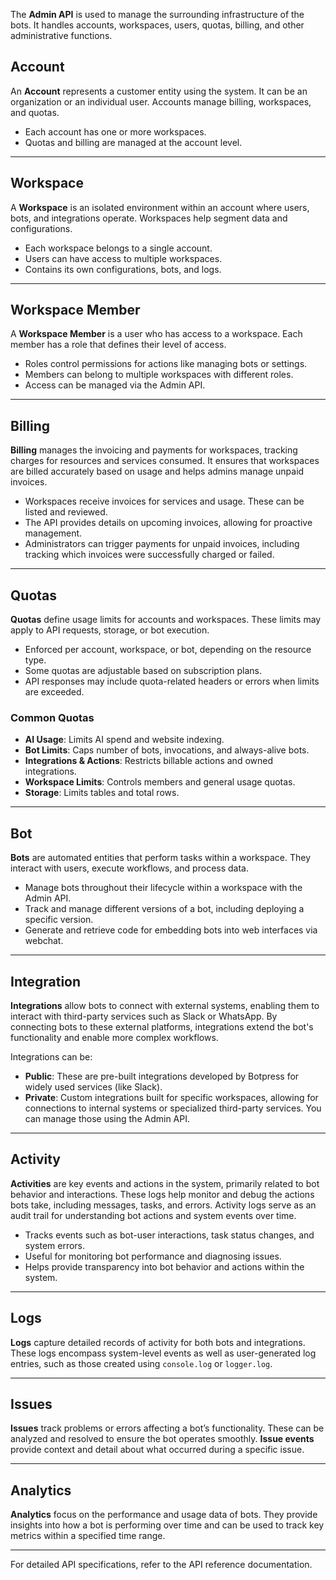 The **Admin API** is used to manage the surrounding infrastructure of the bots. It handles accounts, workspaces, users, quotas, billing, and other administrative functions.

## Account

An **Account** represents a customer entity using the system. It can be an organization or an individual user. Accounts manage billing, workspaces, and quotas.

- Each account has one or more workspaces.
- Quotas and billing are managed at the account level.

---

## Workspace

A **Workspace** is an isolated environment within an account where users, bots, and integrations operate. Workspaces help segment data and configurations.

- Each workspace belongs to a single account.
- Users can have access to multiple workspaces.
- Contains its own configurations, bots, and logs.

---

## Workspace Member

A **Workspace Member** is a user who has access to a workspace. Each member has a role that defines their level of access.

- Roles control permissions for actions like managing bots or settings.
- Members can belong to multiple workspaces with different roles.
- Access can be managed via the Admin API.

---

## Billing

**Billing** manages the invoicing and payments for workspaces, tracking charges for resources and services consumed. It ensures that workspaces are billed accurately based on usage and helps admins manage unpaid invoices.

- Workspaces receive invoices for services and usage. These can be listed and reviewed.
- The API provides details on upcoming invoices, allowing for proactive management.
- Administrators can trigger payments for unpaid invoices, including tracking which invoices were successfully charged or failed.

---

## Quotas

**Quotas** define usage limits for accounts and workspaces. These limits may apply to API requests, storage, or bot execution.

- Enforced per account, workspace, or bot, depending on the resource type.
- Some quotas are adjustable based on subscription plans.
- API responses may include quota-related headers or errors when limits are exceeded.

### Common Quotas

- **AI Usage**: Limits AI spend and website indexing.
- **Bot Limits**: Caps number of bots, invocations, and always-alive bots.
- **Integrations & Actions**: Restricts billable actions and owned integrations.
- **Workspace Limits**: Controls members and general usage quotas.
- **Storage**: Limits tables and total rows.

---

## Bot

**Bots** are automated entities that perform tasks within a workspace. They interact with users, execute workflows, and process data.

- Manage bots throughout their lifecycle within a workspace with the Admin API.
- Track and manage different versions of a bot, including deploying a specific version.
- Generate and retrieve code for embedding bots into web interfaces via webchat.

---

## Integration

**Integrations** allow bots to connect with external systems, enabling them to interact with third-party services such as Slack or WhatsApp. By connecting bots to these external platforms, integrations extend the bot's functionality and enable more complex workflows.

Integrations can be:

- **Public**: These are pre-built integrations developed by Botpress for widely used services (like Slack).
- **Private**: Custom integrations built for specific workspaces, allowing for connections to internal systems or specialized third-party services. You can manage those using the Admin API.

---

## Activity

**Activities** are key events and actions in the system, primarily related to bot behavior and interactions. These logs help monitor and debug the actions bots take, including messages, tasks, and errors. Activity logs serve as an audit trail for understanding bot actions and system events over time.

- Tracks events such as bot-user interactions, task status changes, and system errors.
- Useful for monitoring bot performance and diagnosing issues.
- Helps provide transparency into bot behavior and actions within the system.

---

## Logs

**Logs** capture detailed records of activity for both bots and integrations. These logs encompass system-level events as well as user-generated log entries, such as those created using `console.log` or `logger.log`.

---

## Issues

**Issues** track problems or errors affecting a bot’s functionality. These can be analyzed and resolved to ensure the bot operates smoothly. **Issue events** provide context and detail about what occurred during a specific issue.

---

## Analytics

**Analytics** focus on the performance and usage data of bots. They provide insights into how a bot is performing over time and can be used to track key metrics within a specified time range.

---

For detailed API specifications, refer to the API reference documentation.
